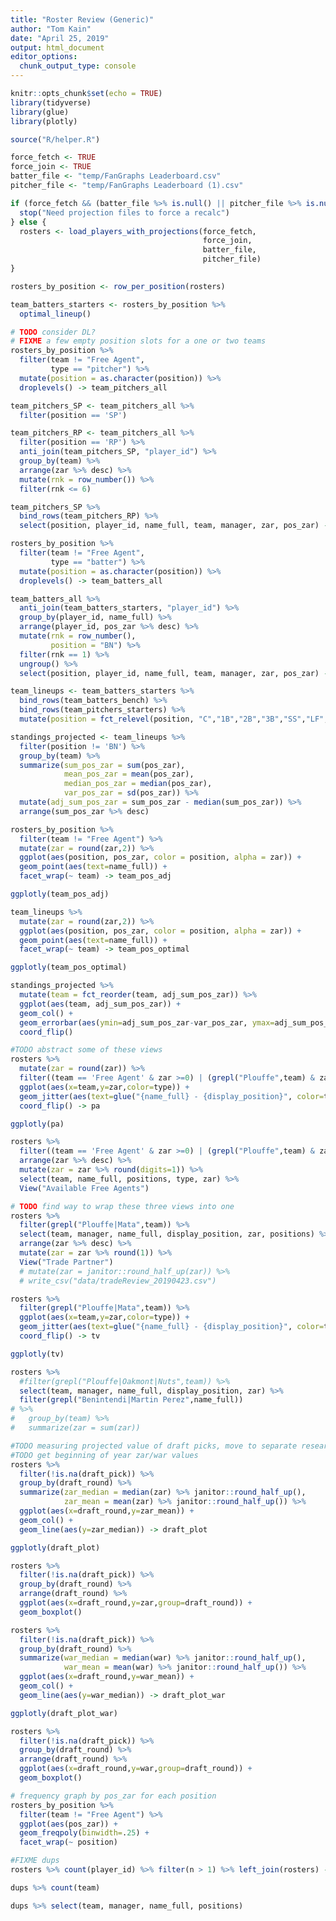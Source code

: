 ```yaml
---
title: "Roster Review (Generic)"
author: "Tom Kain"
date: "April 25, 2019"
output: html_document
editor_options: 
  chunk_output_type: console
---
```


```r
knitr::opts_chunk$set(echo = TRUE)
library(tidyverse)
library(glue)
library(plotly)

source("R/helper.R")
```


```r
force_fetch <- TRUE
force_join <- TRUE
batter_file <- "temp/FanGraphs Leaderboard.csv"
pitcher_file <- "temp/FanGraphs Leaderboard (1).csv"

if (force_fetch && (batter_file %>% is.null() || pitcher_file %>% is.null())) {
  stop("Need projection files to force a recalc")
} else {
  rosters <- load_players_with_projections(force_fetch, 
                                           force_join, 
                                           batter_file, 
                                           pitcher_file)
}
```

```r
rosters_by_position <- row_per_position(rosters)

team_batters_starters <- rosters_by_position %>% 
  optimal_lineup()

# TODO consider DL?
# FIXME a few empty position slots for a one or two teams
rosters_by_position %>% 
  filter(team != "Free Agent",
         type == "pitcher") %>% 
  mutate(position = as.character(position)) %>% 
  droplevels() -> team_pitchers_all

team_pitchers_SP <- team_pitchers_all %>% 
  filter(position == 'SP')

team_pitchers_RP <- team_pitchers_all %>% 
  filter(position == 'RP') %>% 
  anti_join(team_pitchers_SP, "player_id") %>% 
  group_by(team) %>% 
  arrange(zar %>% desc) %>% 
  mutate(rnk = row_number()) %>% 
  filter(rnk <= 6)

team_pitchers_SP %>% 
  bind_rows(team_pitchers_RP) %>% 
  select(position, player_id, name_full, team, manager, zar, pos_zar) -> team_pitchers_starters

rosters_by_position %>% 
  filter(team != "Free Agent",
         type == "batter") %>% 
  mutate(position = as.character(position)) %>% 
  droplevels() -> team_batters_all

team_batters_all %>% 
  anti_join(team_batters_starters, "player_id") %>% 
  group_by(player_id, name_full) %>% 
  arrange(player_id, pos_zar %>% desc) %>% 
  mutate(rnk = row_number(),
         position = "BN") %>% 
  filter(rnk == 1) %>% 
  ungroup() %>% 
  select(position, player_id, name_full, team, manager, zar, pos_zar) -> team_batters_bench

team_lineups <- team_batters_starters %>% 
  bind_rows(team_batters_bench) %>% 
  bind_rows(team_pitchers_starters) %>% 
  mutate(position = fct_relevel(position, "C","1B","2B","3B","SS","LF","CF","RF", "Util","SP","RP","BN"))

standings_projected <- team_lineups %>% 
  filter(position != 'BN') %>% 
  group_by(team) %>% 
  summarize(sum_pos_zar = sum(pos_zar),
            mean_pos_zar = mean(pos_zar),
            median_pos_zar = median(pos_zar),
            var_pos_zar = sd(pos_zar)) %>% 
  mutate(adj_sum_pos_zar = sum_pos_zar - median(sum_pos_zar)) %>% 
  arrange(sum_pos_zar %>% desc)

```

```r
rosters_by_position %>% 
  filter(team != "Free Agent") %>% 
  mutate(zar = round(zar,2)) %>% 
  ggplot(aes(position, pos_zar, color = position, alpha = zar)) +
  geom_point(aes(text=name_full)) +
  facet_wrap(~ team) -> team_pos_adj

ggplotly(team_pos_adj)

team_lineups %>%
  mutate(zar = round(zar,2)) %>% 
  ggplot(aes(position, pos_zar, color = position, alpha = zar)) +
  geom_point(aes(text=name_full)) +
  facet_wrap(~ team) -> team_pos_optimal

ggplotly(team_pos_optimal)

standings_projected %>% 
  mutate(team = fct_reorder(team, adj_sum_pos_zar)) %>% 
  ggplot(aes(team, adj_sum_pos_zar)) +
  geom_col() +
  geom_errorbar(aes(ymin=adj_sum_pos_zar-var_pos_zar, ymax=adj_sum_pos_zar+var_pos_zar), width = .5) +
  coord_flip()
```

```r
#TODO abstract some of these views
rosters %>% 
  mutate(zar = round(zar)) %>% 
  filter((team == 'Free Agent' & zar >=0) | (grepl("Plouffe",team) & zar < 3)) %>% 
  ggplot(aes(x=team,y=zar,color=type)) +
  geom_jitter(aes(text=glue("{name_full} - {display_position}", color=type)), width=.3) +
  coord_flip() -> pa

ggplotly(pa)

rosters %>% 
  filter((team == 'Free Agent' & zar >=0) | (grepl("Plouffe",team) & zar < 3)) %>% 
  arrange(zar %>% desc) %>% 
  mutate(zar = zar %>% round(digits=1)) %>% 
  select(team, name_full, positions, type, zar) %>% 
  View("Available Free Agents")
```

```r
# TODO find way to wrap these three views into one
rosters %>% 
  filter(grepl("Plouffe|Mata",team)) %>% 
  select(team, manager, name_full, display_position, zar, positions) %>% 
  arrange(zar %>% desc) %>% 
  mutate(zar = zar %>% round(1)) %>% 
  View("Trade Partner")
  # mutate(zar = janitor::round_half_up(zar)) %>% 
  # write_csv("data/tradeReview_20190423.csv")

rosters %>% 
  filter(grepl("Plouffe|Mata",team)) %>% 
  ggplot(aes(x=team,y=zar,color=type)) +
  geom_jitter(aes(text=glue("{name_full} - {display_position}", color=type)), width=.2) +
  coord_flip() -> tv

ggplotly(tv)

rosters %>% 
  #filter(grepl("Plouffe|Oakmont|Nuts",team)) %>% 
  select(team, manager, name_full, display_position, zar) %>% 
  filter(grepl("Benintendi|Martin Perez",name_full)) 
# %>%
#   group_by(team) %>%
#   summarize(zar = sum(zar))
```

```r
#TODO measuring projected value of draft picks, move to separate research
#TODO get beginning of year zar/war values
rosters %>% 
  filter(!is.na(draft_pick)) %>%
  group_by(draft_round) %>% 
  summarize(zar_median = median(zar) %>% janitor::round_half_up(),
            zar_mean = mean(zar) %>% janitor::round_half_up()) %>%
  ggplot(aes(x=draft_round,y=zar_mean)) +
  geom_col() +
  geom_line(aes(y=zar_median)) -> draft_plot

ggplotly(draft_plot)

rosters %>% 
  filter(!is.na(draft_pick)) %>% 
  group_by(draft_round) %>% 
  arrange(draft_round) %>% 
  ggplot(aes(x=draft_round,y=zar,group=draft_round)) +
  geom_boxplot()

rosters %>% 
  filter(!is.na(draft_pick)) %>%
  group_by(draft_round) %>% 
  summarize(war_median = median(war) %>% janitor::round_half_up(),
            war_mean = mean(war) %>% janitor::round_half_up()) %>%
  ggplot(aes(x=draft_round,y=war_mean)) +
  geom_col() +
  geom_line(aes(y=war_median)) -> draft_plot_war

ggplotly(draft_plot_war)

rosters %>% 
  filter(!is.na(draft_pick)) %>% 
  group_by(draft_round) %>% 
  arrange(draft_round) %>% 
  ggplot(aes(x=draft_round,y=war,group=draft_round)) +
  geom_boxplot()

# frequency graph by pos_zar for each position
rosters_by_position %>% 
  filter(team != "Free Agent") %>% 
  ggplot(aes(pos_zar)) + 
  geom_freqpoly(binwidth=.25) + 
  facet_wrap(~ position)
```

```r
#FIXME dups 
rosters %>% count(player_id) %>% filter(n > 1) %>% left_join(rosters) -> dups

dups %>% count(team)

dups %>% select(team, manager, name_full, positions)

```
